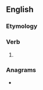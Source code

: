 ==English==

===Etymology===
{{suffix|en|dare|eth|nocat=1}}

===Verb===
{{head|en|verb form}}

# {{en-archaic third-person singular of|dare}}

===Anagrams===
* {{anagrams|en|a=adehrt|Dehart|dearth|hatred|hetdar|thread}}